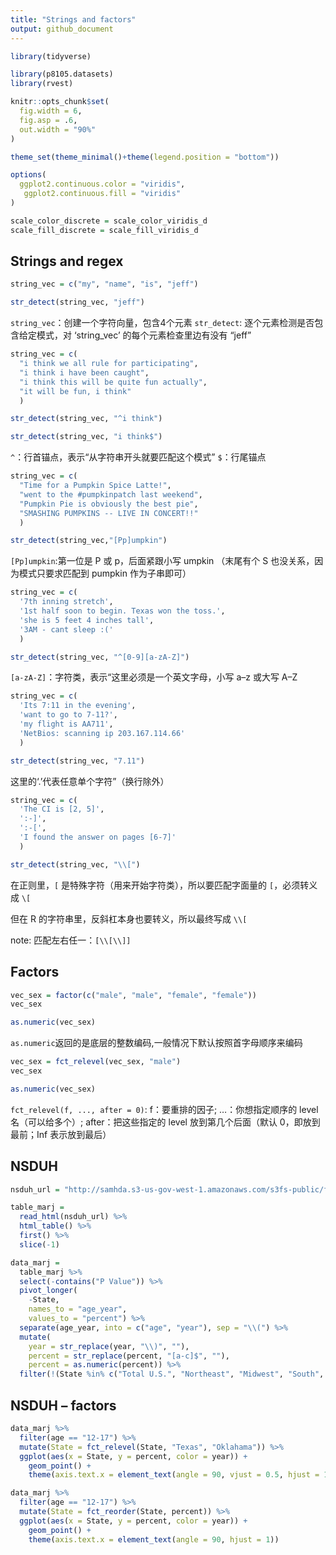 ```yaml
---
title: "Strings and factors"
output: github_document
---
```


```r
library(tidyverse)

library(p8105.datasets)
library(rvest)

knitr::opts_chunk$set(
  fig.width = 6,
  fig.asp = .6,
  out.width = "90%"
)

theme_set(theme_minimal()+theme(legend.position = "bottom"))

options(
  ggplot2.continuous.color = "viridis",
   ggplot2.continuous.fill = "viridis"
)

scale_color_discrete = scale_color_viridis_d
scale_fill_discrete = scale_fill_viridis_d
```



## Strings and regex

```r
string_vec = c("my", "name", "is", "jeff")

str_detect(string_vec, "jeff")
```
`string_vec`：创建一个字符向量，包含4个元素
`str_detect`: 逐个元素检测是否包含给定模式，对 ‘string_vec’ 的每个元素检查里边有没有 "jeff"


```r
string_vec = c(
  "i think we all rule for participating",
  "i think i have been caught",
  "i think this will be quite fun actually",
  "it will be fun, i think"
  )

str_detect(string_vec, "^i think")

str_detect(string_vec, "i think$")
```
`^`：行首锚点，表示“从字符串开头就要匹配这个模式”
`$`：行尾锚点


```r
string_vec = c(
  "Time for a Pumpkin Spice Latte!",
  "went to the #pumpkinpatch last weekend",
  "Pumpkin Pie is obviously the best pie",
  "SMASHING PUMPKINS -- LIVE IN CONCERT!!"
  )

str_detect(string_vec,"[Pp]umpkin")
```
`[Pp]umpkin`:第一位是 P 或 p，后面紧跟小写 umpkin （末尾有个 S 也没关系，因为模式只要求匹配到 pumpkin 作为子串即可）


```r
string_vec = c(
  '7th inning stretch',
  '1st half soon to begin. Texas won the toss.',
  'she is 5 feet 4 inches tall',
  '3AM - cant sleep :('
  )

str_detect(string_vec, "^[0-9][a-zA-Z]")
```
`[a-zA-Z]`：字符类，表示“这里必须是一个英文字母，小写 a–z 或大写 A–Z


```r
string_vec = c(
  'Its 7:11 in the evening',
  'want to go to 7-11?',
  'my flight is AA711',
  'NetBios: scanning ip 203.167.114.66'
  )

str_detect(string_vec, "7.11")
```
这里的‘.’代表任意单个字符”（换行除外）


```r
string_vec = c(
  'The CI is [2, 5]',
  ':-]',
  ':-[',
  'I found the answer on pages [6-7]'
  )

str_detect(string_vec, "\\[")
```
在正则里，`[` 是特殊字符（用来开始字符类），所以要匹配字面量的 `[`，必须转义成 `\[`

但在 R 的字符串里，反斜杠本身也要转义，所以最终写成 `\\[`

note:
匹配左右任一：`[\\[\\]]`




## Factors

```r
vec_sex = factor(c("male", "male", "female", "female"))
vec_sex

as.numeric(vec_sex)
```
`as.numeric`返回的是底层的整数编码,一般情况下默认按照首字母顺序来编码


```r
vec_sex = fct_relevel(vec_sex, "male")
vec_sex

as.numeric(vec_sex)
```
`fct_relevel(f, ..., after = 0)`:
f：要重排的因子;
...：你想指定顺序的 level 名（可以给多个）;
after：把这些指定的 level 放到第几个后面（默认 0，即放到最前；Inf 表示放到最后）



##  NSDUH

```r
nsduh_url = "http://samhda.s3-us-gov-west-1.amazonaws.com/s3fs-public/field-uploads/2k15StateFiles/NSDUHsaeShortTermCHG2015.htm"

table_marj = 
  read_html(nsduh_url) %>%
  html_table() %>%
  first() %>%
  slice(-1)
```


```r
data_marj = 
  table_marj %>%
  select(-contains("P Value")) %>%
  pivot_longer(
    -State,
    names_to = "age_year", 
    values_to = "percent") %>%
  separate(age_year, into = c("age", "year"), sep = "\\(") %>%
  mutate(
    year = str_replace(year, "\\)", ""),
    percent = str_replace(percent, "[a-c]$", ""),
    percent = as.numeric(percent)) %>%
  filter(!(State %in% c("Total U.S.", "Northeast", "Midwest", "South", "West")))
```



## NSDUH -- factors

```r
data_marj %>%
  filter(age == "12-17") %>%
  mutate(State = fct_relevel(State, "Texas", "Oklahama")) %>%
  ggplot(aes(x = State, y = percent, color = year)) + 
    geom_point() + 
    theme(axis.text.x = element_text(angle = 90, vjust = 0.5, hjust = 1))
```

```r
data_marj %>%
  filter(age == "12-17") %>%
  mutate(State = fct_reorder(State, percent)) %>%
  ggplot(aes(x = State, y = percent, color = year)) + 
    geom_point() + 
    theme(axis.text.x = element_text(angle = 90, hjust = 1))
```






